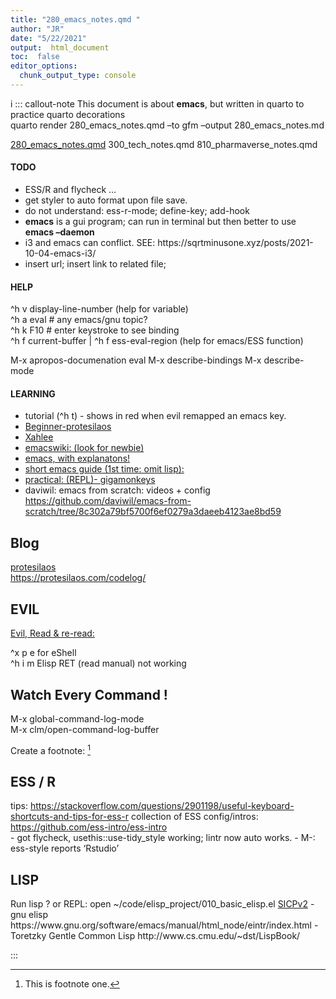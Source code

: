 ```yaml
---
title: "280_emacs_notes.qmd "
author: "JR"
date: "5/22/2021"
output:  html_document
toc:  false
editor_options: 
  chunk_output_type: console
---
```

::: {.small}

i
::: callout-note
This document is about **emacs**, but written in quarto to practice quarto decorations \
quarto render 280_emacs_notes.qmd --to gfm --output 280_emacs_notes.md
:::

[280_emacs_notes.qmd](280_emacs_notes.qmd)
300_tech_notes.qmd
810_pharmaverse_notes.qmd

#### TODO
- ESS/R and flycheck ...
- get styler to auto format upon file save.
- do not understand: ess-r-mode; define-key; add-hook 
- **emacs** is a gui program;  can run in terminal but then better to use **emacs --daemon**
- i3 and emacs can conflict.    SEE: https://sqrtminusone.xyz/posts/2021-10-04-emacs-i3/ 
- insert url;  insert link to related file;   

#### HELP
^h v  display-line-number (help for variable) \
^h a  eval   # any emacs/gnu topic? \
^h k  F10     # enter keystroke to see binding \
^h f current-buffer | ^h f ess-eval-region (help for emacs/ESS function)

M-x apropos-documenation eval
M-x describe-bindings
M-x describe-mode

#### LEARNING
- tutorial (^h t) - shows in red when evil remapped an emacs key.
- [Beginner-protesilaos](https://protesilaos.com/codelog/2024-11-28-basic-emacs-configuration/)
- [Xahlee](http://xahlee.info/emacs/how_to_read.html)
- [emacswiki: (look for newbie)](https://www.emacswiki.org/)
- [emacs, with explanatons!](https://www2.lib.uchicago.edu/keith/tcl-course/emacs-tutorial.html)
- [short emacs guide (1st time: omit lisp):](https://github.com/chrisdone-archive/elisp-guide?tab=readme-ov-file#programming-in-emacs-lisp)
- [practical: (REPL)- gigamonkeys](https://gigamonkeys.com/book/)
- daviwil:  emacs from scratch: videos + config
<https://github.com/daviwil/emacs-from-scratch/tree/8c302a79bf5700f6ef0279a3daeeb4123ae8bd59>

## Blog
[protesilaos](https://protesilaos.com/) \
<https://protesilaos.com/codelog/>

## EVIL
[Evil, Read & re-read:](https://github.com/noctuid/evil-guide)

^x p e  for eShell \
^h i m Elisp RET (read manual) not working \

## Watch Every Command ! 
M-x global-command-log-mode \
M-x clm/open-command-log-buffer \

Create a footnote: [^1]

[^1]: This is footnote one.


## ESS / R
tips:  <https://stackoverflow.com/questions/2901198/useful-keyboard-shortcuts-and-tips-for-ess-r>
collection of ESS config/intros: <https://github.com/ess-intro/ess-intro> \
- got flycheck,  usethis::use-tidy_style working; lintr now auto works.
- M-: ess-style reports 'Rstudio'

\newpage
\pagebreak

## LISP
Run lisp ?  or REPL:   open  ~/code/elisp_project/010_basic_elisp.el
[SICPv2](https://mitp-content-server.mit.edu/books/content/sectbyfn/books_pres_0/6515/sicp.zip/full-text/book/book-Z-H-1.html)
- gnu elisp https://www.gnu.org/software/emacs/manual/html_node/eintr/index.html 
- Toretzky Gentle Common Lisp http://www.cs.cmu.edu/~dst/LispBook/

:::
